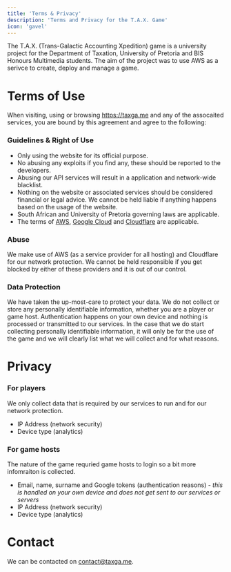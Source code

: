```yaml
---
title: 'Terms & Privacy'
description: 'Terms and Privacy for the T.A.X. Game'
icon: 'gavel'
---
```


The T.A.X. (Trans-Galactic Accounting Xpedition) game is a university project for the Department of Taxation, University of Pretoria and BIS Honours Multimedia students. The aim of the project was to use AWS as a serivce to create, deploy and manage a game.

# Terms of Use

When visiting, using or browsing https://taxga.me and any of the assocaited services, you are bound by this agreement and agree to the following:

### Guidelines & Right of Use

* Only using the website for its official purpose.
* No abusing any exploits if you find any, these should be reported to the developers.
* Abusing our API services will result in a application and network-wide blacklist.
* Nothing on the website or associated services should be considered financial or legal advice. We cannot be held liable if anything happens based on the usage of the website.
* South African and University of Pretoria governing laws are applicable.
* The terms of [AWS](https://aws.amazon.com/service-terms/), [Google Cloud](https://cloud.google.com/terms) and [Cloudflare](https://www.cloudflare.com/terms/) are applicable.

### Abuse

We make use of AWS (as a service provider for all hosting) and Cloudflare for our network protection. We cannot be held responsible if you get blocked by either of these providers and it is out of our control.

### Data Protection

We have taken the up-most-care to protect your data. We do not collect or store any personally identifiable information, whether you are a player or game host. Authentication happens on your own device and nothing is processed or transmitted to our services. In the case that we do start collecting personally identifiable information, it will only be for the use of the game and we will clearly list what we will collect and for what reasons.

# Privacy

### For players

We only collect data that is required by our services to run and for our network protection.
* IP Address (network security)
* Device type (analytics)

### For game hosts

The nature of the game requried game hosts to login so a bit more infomraiton is collected.
* Email, name, surname and Google tokens (authentication reasons) - *this is handled on your own device and does not get sent to our services or servers*
* IP Address (network security)
* Device type (analytics)

# Contact

We can be contacted on [contact@taxga.me](mailto:contact@taxga.me). 